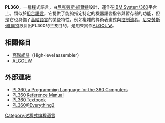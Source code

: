 '''PL360'''，一種程式語言，由[[尼克勞斯·維爾特|尼克勞斯·維爾特]]設計，運作在[[IBM_System/360|IBM System/360]]平台上。類似於[[組合語言|組合語言]]，它提供了能夠指定特定的機器語言指令與暫存器的功能，但是它也具備了[[高階語言|高階語言]]的某些特性，例如複雜的算術表達式與[[控制流程|控制流程]]。[[尼克勞斯·維爾特|尼克勞斯·維爾特]]設計出PL360的主要目的，是用來實作[[ALGOL_W|ALGOL W]]。
==相關條目==
*[[高階組語|高階組語]]（High-level assembler）
*[[ALGOL_W|ALGOL W]]
==外部連結==
* [http://delivery.acm.org/10.1145/330000/321442/p37-wirth.pdf?key1=321442&key2=0588523021&coll=ACM&dl=ACM&CFID=15151515&CFTOKEN=6184618 PL360, a Programming Language for the 360 Computers]{{dead link|date=2017年11月 |bot=InternetArchiveBot |fix-attempted=yes }}
* [http://www.fh-jena.de/~kleine/history/languages/pl360man.txt PL360 Reference Manual]{{Wayback|url=http://www.fh-jena.de/~kleine/history/languages/pl360man.txt |date=20120207094654 }}
* [http://www.slac.stanford.edu/spires/explain/manuals/PL360TXT.HTML PL360 Textbook]{{Wayback|url=http://www.slac.stanford.edu/spires/explain/manuals/PL360TXT.HTML |date=20120210031725 }}
* [http://everything2.com/index.pl?node_id=1377870&lastnode_id=13510 PL360@Everything2]
{{compu-lang-stub}}
[[Category:过程式编程语言|Category:过程式编程语言]]